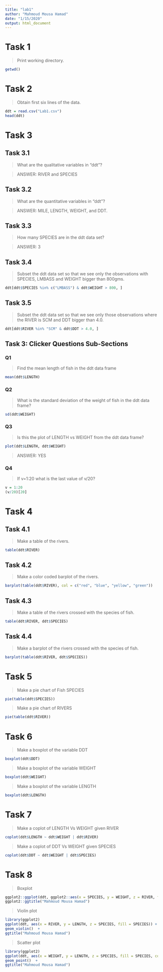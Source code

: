 ```yaml
---
title: "lab1"
author: "Mahmoud Mousa Hamad"
date: "1/15/2020"
output: html_document
---
```


# Task 1

> Print working directory.

```r
getwd()
```

# Task 2

> Obtain first six lines of the data.

```r
ddt = read.csv("Lab1.csv")
head(ddt)

```

# Task 3

## Task 3.1

> What are the qualitative variables in “ddt”?

> ANSWER: RIVER and SPECIES

## Task 3.2

> What are the quantitative variables in “ddt”?

> ANSWER: MILE, LENGTH, WEIGHT, and DDT.

## Task 3.3

> How many SPECIES are in the ddt data set?

> ANSWER: 3

## Task 3.4

> Subset the ddt data set so that we see only the observations with SPECIES,  LMBASS and WEIGHT bigger than 800gms.

``` r
ddt[ddt$SPECIES %in% c("LMBASS") & ddt$WEIGHT > 800, ]
```

## Task 3.5

> Subset the ddt data set so that we see only those observations where the RIVER is SCM   and DDT bigger than 4.0.

``` r
ddt[ddt$RIVER %in% "SCM" & ddt$DDT > 4.0, ]
```

## Task 3: Clicker Questions Sub-Sections

### Q1

> Find the mean length of fish in the ddt data frame

```r
mean(ddt$LENGTH)
```


### Q2

> What is the standard deviation of the weight of fish in the ddt data frame?

```r
sd(ddt$WEIGHT)
```


### Q3

> Is this the plot of LENGTH vs WEIGHT from the ddt data frame?

``` r
plot(ddt$LENGTH, ddt$WEIGHT)
```

> ANSWER: YES

### Q4

> If v=1:20 what is the last value of v/20?

```r
v = 1:20
(v/20)[20]
```

# Task 4

## Task 4.1

> Make a table of the rivers.

```r
table(ddt$RIVER)
```


## Task 4.2

> Make a color coded barplot of the rivers.

```r
barplot(table(ddt$RIVER), col = c("red", "blue", "yellow", "green"))
```

## Task 4.3

> Make a table of the rivers crossed with the species of fish.

```r
table(ddt$RIVER, ddt$SPECIES)
```


## Task 4.4

> Make a barplot of the rivers crossed with the species of fish.

```r
barplot(table(ddt$RIVER, ddt$SPECIES))
```

# Task 5

>	Make a pie chart of Fish SPECIES

```r
pie(table(ddt$SPECIES))
```


> Make a pie chart of RIVERS

```r
pie(table(ddt$RIVER))
```

# Task 6

> Make a boxplot of the variable DDT

```r
boxplot(ddt$DDT)
```

> Make a boxplot of the variable WEIGHT

```r
boxplot(ddt$WEIGHT)
```

> Make a boxplot of the variable LENGTH

```r
boxplot(ddt$LENGTH)
```

# Task 7

>	Make a coplot of LENGTH Vs WEIGHT given RIVER

```r
coplot(ddt$LENGTH ~ ddt$WEIGHT | ddt$RIVER)
```

>	Make a coplot of DDT Vs WEIGHT given SPECIES

```r
coplot(ddt$DDT ~ ddt$WEIGHT | ddt$SPECIES)
```

# Task 8

> Boxplot

```r
ggplot2::ggplot(ddt, ggplot2::aes(x = SPECIES, y = WEIGHT, z = RIVER, fill = RIVER)) +      ggplot2::geom_boxplot() +
ggplot2::ggtitle("Mahmoud Mousa Hamad")
```


> Violin plot

```r
library(ggplot2)
ggplot(ddt, aes(x = RIVER, y = LENGTH, z = SPECIES, fill = SPECIES)) + 
geom_violin()  +
ggtitle("Mahmoud Mousa Hamad")
```

> Scatter plot

```r
library(ggplot2)
ggplot(ddt, aes(x = WEIGHT, y = LENGTH, z = SPECIES, fill = SPECIES, color = SPECIES)) + 
geom_point()  +
ggtitle("Mahmoud Mousa Hamad")
```




